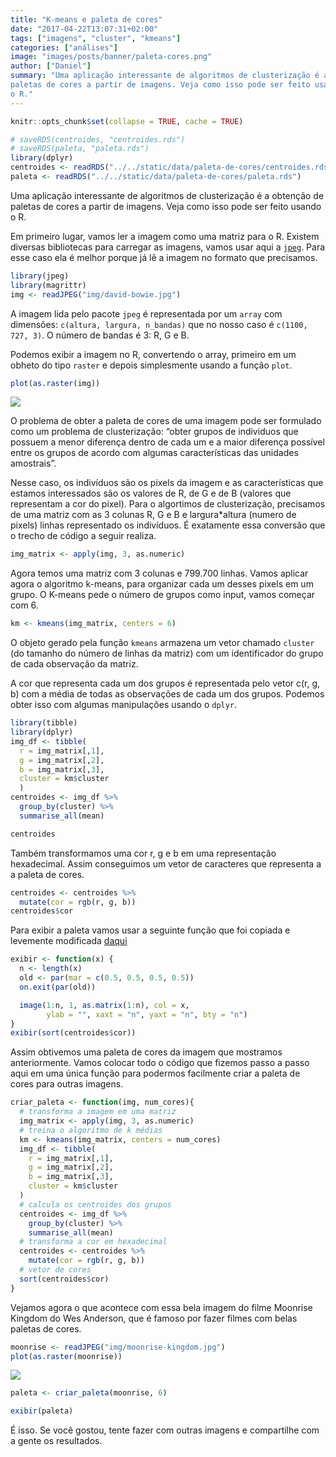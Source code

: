 ```yaml
---
title: "K-means e paleta de cores"
date: "2017-04-22T13:07:31+02:00"
tags: ["imagens", "cluster", "kmeans"]
categories: ["análises"]
image: "images/posts/banner/paleta-cores.png"
author: ["Daniel"]
summary: "Uma aplicação interessante de algoritmos de clusterização é a obtenção de 
paletas de cores a partir de imagens. Veja como isso pode ser feito usando
o R."
---
```


```r
knitr::opts_chunk$set(collapse = TRUE, cache = TRUE)
```

```r
# saveRDS(centroides, "centroides.rds")
# saveRDS(paleta, "paleta.rds")
library(dplyr)
centroides <- readRDS("../../static/data/paleta-de-cores/centroides.rds")
paleta <- readRDS("../../static/data/paleta-de-cores/paleta.rds")
```

Uma aplicação interessante de algoritmos de clusterização é a obtenção de 
paletas de cores a partir de imagens. Veja como isso pode ser feito usando
o R.

Em primeiro lugar, vamos ler a imagem como uma matriz para o R.
Existem diversas bibliotecas para carregar as imagens, vamos usar aqui
a [`jpeg`](https://CRAN.R-project.org/package=jpeg). Para esse caso ela
é melhor porque já lê a imagem no formato que precisamos.

```r
library(jpeg)
library(magrittr)
img <- readJPEG("img/david-bowie.jpg")
```

A imagem lida pelo pacote `jpeg` é representada por um `array` com dimensões:
`c(altura, largura, n_bandas)` que no nosso caso é `c(1100, 727, 3)`. O número de bandas é 3: R, G e B.

Podemos exibir a imagem no R, convertendo o array, primeiro em um obheto do tipo 
`raster` e depois simplesmente usando a função `plot`.

```r
plot(as.raster(img))
```

![](/images/posts/conteudo/paleta-de-cores/david-bowie.jpg)

O problema de obter a paleta de cores de uma imagem pode ser formulado como um
problema de clusterização: "obter grupos de individuos que possuem a menor diferença dentro de cada um e a maior diferença possível entre os grupos de 
acordo com algumas características das unidades amostrais".

Nesse caso, os indivíduos são os pixels da imagem e as características que
estamos interessados são os valores de R, de G e de B (valores que representam a
cor do pixel). Para o algortimos de 
clusterização, precisamos de uma matriz com as 3 colunas R, G e B e largura*altura (numero de pixels) linhas representado os indivíduos. É exatamente essa conversão
que o trecho de código a seguir realiza.

```r
img_matrix <- apply(img, 3, as.numeric)
```

Agora temos uma matriz com 3 colunas e 799.700 linhas.
Vamos aplicar agora o algoritmo k-means, para organizar cada um desses pixels em 
um grupo. O K-means pede o número de grupos como input, vamos começar
com 6.

```r
km <- kmeans(img_matrix, centers = 6)
```

O objeto gerado pela função `kmeans` armazena
um vetor chamado `cluster` (do tamanho do número de linhas da matriz) com um
identificador do grupo de cada observação da matriz.

A cor que representa cada um dos grupos é representada pelo vetor 
c(r, g, b) com a média de todas as observações de cada um dos grupos.
Podemos obter isso com algumas manipulações usando o `dplyr`.

```r
library(tibble)
library(dplyr)
img_df <- tibble(
  r = img_matrix[,1], 
  g = img_matrix[,2], 
  b = img_matrix[,3],
  cluster = km$cluster
  )
centroides <- img_df %>%
  group_by(cluster) %>%
  summarise_all(mean)
```

```r
centroides
```

Também transformamos uma cor r, g e b em uma representação hexadecimal.
Assim conseguimos um vetor de caracteres que representa a a paleta de cores.

```r
centroides <- centroides %>%
  mutate(cor = rgb(r, g, b))
centroides$cor
```

Para exibir a paleta vamos usar a seguinte função que foi copiada 
e levemente modificada [daqui](https://github.com/karthik/wesanderson)

```r
exibir <- function(x) {
  n <- length(x)
  old <- par(mar = c(0.5, 0.5, 0.5, 0.5))
  on.exit(par(old))

  image(1:n, 1, as.matrix(1:n), col = x,
        ylab = "", xaxt = "n", yaxt = "n", bty = "n")
}
exibir(sort(centroides$cor))
```

Assim obtivemos uma paleta de cores da imagem que mostramos anteriormente. 
Vamos colocar todo o código que fizemos passo a passo aqui em uma única função para podermos facilmente criar a paleta de cores para outras imagens.

```r
criar_paleta <- function(img, num_cores){
  # transforma a imagem em uma matriz
  img_matrix <- apply(img, 3, as.numeric)
  # treina o algoritmo de k médias
  km <- kmeans(img_matrix, centers = num_cores)
  img_df <- tibble(
    r = img_matrix[,1], 
    g = img_matrix[,2], 
    b = img_matrix[,3],
    cluster = km$cluster
  )
  # calcula os centroides dos grupos
  centroides <- img_df %>%
    group_by(cluster) %>%
    summarise_all(mean)
  # transforma a cor em hexadecimal
  centroides <- centroides %>%
    mutate(cor = rgb(r, g, b))
  # vetor de cores
  sort(centroides$cor)
}
```

Vejamos agora o que acontece com essa bela imagem do filme Moonrise Kingdom do
Wes Anderson, que é famoso por fazer filmes com belas paletas de cores.

```r
moonrise <- readJPEG("img/moonrise-kingdom.jpg")
plot(as.raster(moonrise))
```

![](/images/posts/conteudo/paleta-de-cores/moonrise-kingdom.jpg)

```r
paleta <- criar_paleta(moonrise, 6)
```

```r
exibir(paleta)
```

É isso. Se você gostou, tente fazer com outras imagens e compartilhe com a gente os resultados.
























